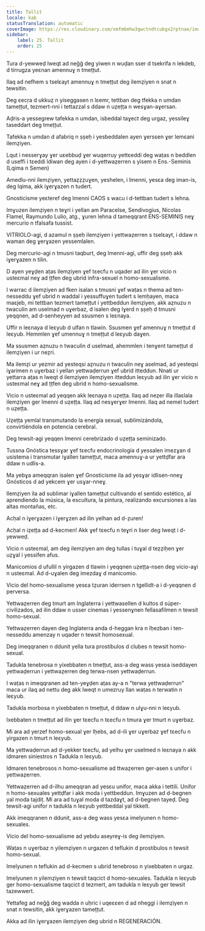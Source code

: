 ```yaml
---
title: Tallit
locale: kab
statusTranslation: automatic
coverImage: https://res.cloudinary.com/xmfm6mhw3gwctndtcubgx2rptnae/image/upload/v1740337243/small_cover_educacion_fundamental_a051170f1c.webp
sidebar:
    label: 25. Tallit
    order: 25
---
```

Tura d-yewweḍ lweqt ad neǧǧ deg yiwen n wuḍan sser d tsekrifa n lekdeb, d tirrugza yeɛnan amennuɣ n tmeṭṭut.

Ilaq ad nefhem s tselɛayt amennuɣ n tmeṭṭut deg ilemẓiyen n snat n tewsitin.

Deg ɛecṛa d ukkuẓ n yiseggasen n lɛemr, tettban deg tfekka n umdan tameṭṭut, tezmert-nni i tettazzal s ddaw n uẓeṭṭa n wesɣan-aɣersan.

Aḍris-a yessegrew tafekka n umdan, isbeddal taɣect deg urgaz, yessileɣ taseddart deg tmeṭṭut.

Tafekka n umdan d afabriq n ṣṣeḥ i yesbeddalen ayen ɣerssen ɣer lemɛani ilemẓiyen.

Lqut i nesserɣay ɣer uɛebbuḍ ɣer wuqerruy yettɛeddi deg waṭas n beddlen d useffi i tɛeddi ldiwan deg ayen i d-yettwaẓerren s yisem n Ens.-Seminis (Lqima n Semen)

Amedlu-nni ilemẓiyen, yettaẓẓẓuɣen, yeshelen, i lmenni, yesɛa deg iman-is, deg lqima, akk iɣerɣazen n tudert.

Gnosticisme yeɛteref deg lmenni CAOS s wacu i d-tettban tudert s lehna.

Imɣuzen ilemẓiyen n teɣri i yellan am Paracelse, Sendivogius, Nicolas Flamel, Raymundo Lulio, atg., ɣuren lehna d tameqqrant ENS-SEMINIS neɣ mercurio n tfalsafa tussist.

VITRIOLO-agi, d azamul n ṣṣeḥ ilemẓiyen i yettwaẓerren s tselɛayt, i ddaw n waman deg ɣerɣazen yessemlalen.

Deg mercurio-agi n tmusni taqburt, deg lmenni-agi, uffir deg ṣṣeḥ akk iɣerɣazen n tilin.

D ayen yeɣḍen aṭas ilemẓiyen ɣef tɛecfu n uqader ad ilin ɣer vicio n usteɛmal neɣ ad ṭṭfen deg ubrid infra-sexuel n homo-sexualisme.

I warrac d ilemẓiyen ad fken isalan s tmusni ɣef waṭas n thema ad ten-nesseddu ɣef ubrid n waddal i yessuffuɣen tudert s lemḥayen, maca maɛjeb, mi tettban tezmert tameṭṭut i yettbeddun ilemẓiyen, akk aẓnuzu n twaculin am uselmad n uɣerbaz, d isalen deg lɣerd n ṣṣeḥ d tmusni yeqqnen, ad d-senheyyen ad ssusmen s leɛnaya.

Uffir n leɛnaya d leɛyub d ulfan n tlawin. Ssusmen ɣef amennuɣ n tmeṭṭut d leɛyub. Hemmlen ɣef umennuɣ n tmeṭṭut d leɛyub daɣen.

Ma ssusmen aẓnuzu n twaculin d uselmad, ahemmlen i tenɣent tameṭṭut d ilemẓiyen i ur neẓri.

Ma ilemẓi ur yezmir ad yesteqsi aẓnuzu n twaculin neɣ aselmad, ad yesteqsi iɣarimen n uɣerbaz i yellan yettwaḍerrun ɣef ubrid itteddun. Nnati ur yettarra aṭas n lweqt d ilemẓiyen ilemẓiyen itteddun leɛyub ad ilin ɣer vicio n usteɛmal neɣ ad ṭṭfen deg ubrid n homo-sexualisme.

Vicio n usteɛmal ad yeqqen akk leɛnaya n uẓeṭṭa. Ilaq ad neẓer illa illaɛlala ilemẓiyen ger lmenni d uẓeṭṭa. Ilaq ad nesɣerɣer lmenni. Ilaq ad nemel tudert n uẓeṭṭa.

Uẓeṭṭa yemlal transmutando la energía sexual, sublimizándola, convirtiéndola en potencia cerebral.

Deg tewsit-agi yeqqen lmenni cerebrizado d uẓeṭṭa seminizado.

Tussna Gnóstica tessɣar ɣef tɛecfu endocrinología d yessalen imezɣan d usistema i transmutar iɣallen tameṭṭut, maca amennuɣ-a ur yettḍfar ara ddaw n udlis-a.

Ma yebɣa ameqqran isalen ɣef Gnosticisme ila ad yesɣar idlisen-nneɣ Gnósticos d ad yekcem ɣer usɣar-nneɣ.

Ilemẓiyen ila ad sublimar iɣallen tameṭṭut cultivando el sentido estético, al aprendiendo la música, la escultura, la pintura, realizando excursiones a las altas montañas, etc.

Acḥal n iɣerɣazen i iɣerɣzen ad ilin yelhan ad d-ẓuren!

Acḥal n iẓeṭṭa ad d-kecmen! Akk ɣef tɛecfu n teɣri n liser deg lweqt i d-yewweḍ.

Vicio n usteɛmal, am deg ilemẓiyen am deg tullas i tuɣal d teẓẓiḥen ɣer uẓɣal i yessifen afus.

Manicomios d ufullil n yirgazen d tlawin i yeqqnen uẓeṭṭa-nsen deg vicio-aɣi n usteɛmal. Ad d-uɣalen deg imezdaɣ d manicomio.

Vicio del homo-sexualisme yesɛa tẓuran iderrsen n tgellidt-a i d-yeqqnen d perversa.

Yettwaẓerren deg tmurt am Inglaterra i yettwasellen d kultos d súper-civilizados, ad ilin ddaw n usser cinemas i yessenɣnen fellasafilmen n tewsit homo-sexual.

Yettwaẓerren dayen deg Inglaterra anda d-heggan kra n lḥezban i ten-nesseddu amenzay n uqader n tewsit homosexual.

Deg imeqqranen n ddunit yella tura prostíbulos d clubes n tewsit homo-sexual.

Tadukla tenebrosa n yixebbaten n tmeṭṭut, ass-a deg wass yesɛa iseddayen yettwaḍerrun i yettwaẓerren deg terwa-nsen yettwaḍerrun.

I waṭas n imeqqranen ad ten-yeɣḍen aṭas ay-a n "terwa yettwaḍerrun" maca ur ilaq ad nettu deg akk lweqt n umezruy llan waṭas n terwatin n leɛyub.

Tadukla morbosa n yixebbaten n tmeṭṭut, d ddaw n ulɣu-nni n leɛyub.

Ixebbaten n tmeṭṭut ad ilin ɣer tɛecfu n tɛecfu n tmura ɣer tmurt n uɣerbaz.

Mi ara ad yerzef homo-sexual ɣer lḥebs, ad d-ili ɣer uɣerbaz ɣef tɛecfu n yirgazen n tmurt n leɛyub.

Ma yettwaḍerrun ad d-yekker tɛecfu, ad yelhu ɣer uselmed n leɛnaya n akk idmaren siniestros n Tadukla n leɛyub.

Idmaren tenebrosos n homo-sexualisme ad ttwaẓerren ger-asen s unifor i yettwaẓerren.

Yettwaẓerren ad d-ilhu ameqqran ad yesɛu unifor, maca akka i tettili. Unifor n homo-sexuales yettḍfar i akk moda i yettbeddun. Imɣuzen ad d-begnen yal moda tajdiṭ. Mi ara ad tuɣal moda d tazdaɣt, ad d-begnen tayeḍ. Deg tewsit-agi unifor n tadukla n leɛyub yettbeddal yal tikkelt.

Akk imeqqranen n ddunit, ass-a deg wass yesɛa imelyunen n homo-sexuales.

Vicio del homo-sexualisme ad yebdu aseyreɣ-is deg ilemẓiyen.

Waṭas n uɣerbaz n yilemẓiyen n urgazen d teflukin d prostíbulos n tewsit homo-sexual.

Imelyunen n teflukin ad d-kecmen s ubrid tenebroso n yixebbaten n urgaz.

Imelyunen n yilemẓiyen n tewsit taqcict d homo-sexuales. Tadukla n leɛyub ger homo-sexualisme taqcict d tezmert, am tadukla n leɛyub ger tewsit tazewwert.

Yettafeg ad neǧǧ deg wadda n uḥric i uqeɛɛen d ad nheggi i ilemẓiyen n snat n tewsitin, akk iɣerɣazen tameṭṭut.

Akka ad ilin iɣerɣazen ilemẓiyen deg ubrid n REGENERACIÓN.

